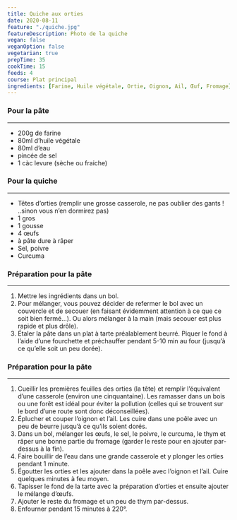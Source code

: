 ```yaml
---
title: Quiche aux orties
date: 2020-08-11
feature: "./quiche.jpg"
featureDescription: Photo de la quiche
vegan: false
veganOption: false
vegetarian: true
prepTime: 35
cookTime: 15
feeds: 4
course: Plat principal
ingredients: [Farine, Huile végétale, Ortie, Oignon, Ail, Œuf, Fromage]
---
```


<Ingredients>

### Pour la pâte
---

- 200g de <Ing id="Farine">farine</Ing>
- 80ml  <Ing id="Huile végétale">d’huile végétale</Ing>
- 80ml d’eau
- pincée de sel
- 1 càc levure (sèche ou fraiche)

### Pour la quiche
---

- Têtes <Ing id="Ortie">d’orties</Ing> (remplir une grosse casserole, ne pas oublier des gants ! ..sinon vous n’en dormirez pas)
- 1 gros <Ing id="oignon"/>
- 1 gousse <Ing id="ail"/>
- 4 <Ing id="œuf">œufs</Ing>
- <Ing id="Fromage"/> à pâte dure à râper
- Sel, poivre
- Curcuma

</Ingredients>

### Préparation pour la pâte
---

1. Mettre les ingrédients dans un bol.
2. Pour mélanger, vous pouvez décider de refermer le bol avec un couvercle et
de secouer (en faisant évidemment attention à ce que ce soit bien
fermé…). Ou alors mélanger à la main (mais secouer est plus rapide et
plus drôle).
3. Étaler la pâte dans un plat à tarte préalablement beurré. Piquer le fond à
l’aide d’une fourchette et préchauffer pendant 5-10 min au four (jusqu’à ce qu’elle soit un peu dorée).

### Préparation pour la pâte
---

1. Cueillir les premières feuilles des orties (la tête) et remplir l’équivalent
d’une casserole (environ une cinquantaine). Les ramasser dans un bois ou une
forêt est idéal pour éviter la pollution (celles qui se trouvent sur le
bord d’une route sont donc déconseillées).
2. Éplucher et couper l’oignon et l’ail. Les cuire dans une poêle avec un peu de beurre jusqu’à ce qu’ils soient dorés.
3. Dans un bol, mélanger les œufs, le sel, le poivre, le curcuma, le thym et
râper une bonne partie du fromage (garder le reste pour en ajouter
par-dessus à la fin).
4. Faire bouillir de l’eau dans une grande casserole et y plonger les orties pendant 1 minute.
5. Égoutter les orties et les ajouter dans la poêle avec l’oignon et l’ail. Cuire quelques minutes à feu moyen.
6. Tapisser le fond de la tarte avec la préparation d’orties et ensuite ajouter le mélange d’œufs.
7. Ajouter le reste du fromage et un peu de thym par-dessus.
8. Enfourner pendant 15 minutes à 220°.
